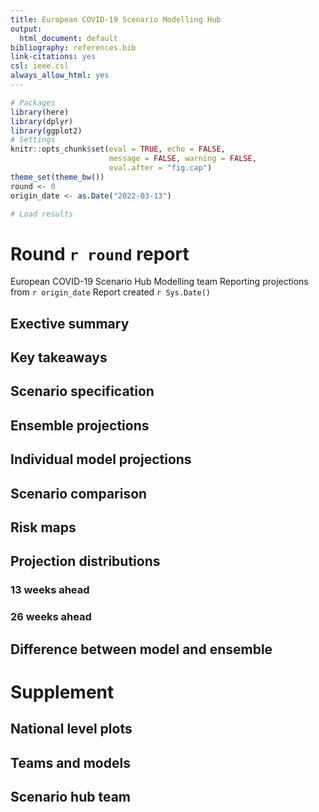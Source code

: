 ```yaml
---
title: European COVID-19 Scenario Modelling Hub
output:
  html_document: default
bibliography: references.bib
link-citations: yes
csl: ieee.csl
always_allow_html: yes
---
```

```r
# Packages
library(here)
library(dplyr)
library(ggplot2)
# Settings
knitr::opts_chunk$set(eval = TRUE, echo = FALSE, 
                      message = FALSE, warning = FALSE,
                      eval.after = "fig.cap")
theme_set(theme_bw())
round <- 0
origin_date <- as.Date("2022-03-13") 

# Load results

```

# Round `r round` report
European COVID-19 Scenario Hub Modelling team
Reporting projections from `r origin_date`
Report created `r Sys.Date()`

## Exective summary

## Key takeaways

## Scenario specification

## Ensemble projections

## Individual model projections

## Scenario comparison

## Risk maps

## Projection distributions
### 13 weeks ahead
### 26 weeks ahead

## Difference between model and ensemble

# Supplement

## National level plots

## Teams and models

## Scenario hub team


